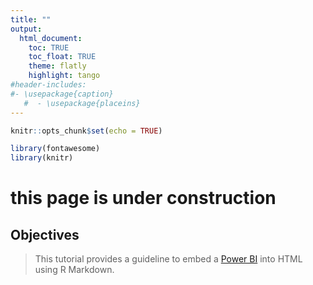 ```yaml
---
title: ""
output:
  html_document:
    toc: TRUE
    toc_float: TRUE
    theme: flatly
    highlight: tango
#header-includes:
#- \usepackage{caption}  
   #  - \usepackage{placeins}
---
```



```r
knitr::opts_chunk$set(echo = TRUE)
```


```r
library(fontawesome)
library(knitr)
```     

<!--\1  <span style="color:red">pomodoro</span> \1-->
<!--\1   \1-->
  
# this page is under construction

## Objectives


> This tutorial provides a guideline to embed a [Power BI](https://app.powerbi.com/reportEmbed?reportId=922be8bf-a36f-40ec-8e45-424c1acec091&autoAuth=true&ctid=2910c8d0-a9d7-4737-800d-125cbd9916bc) into HTML using R Markdown.





